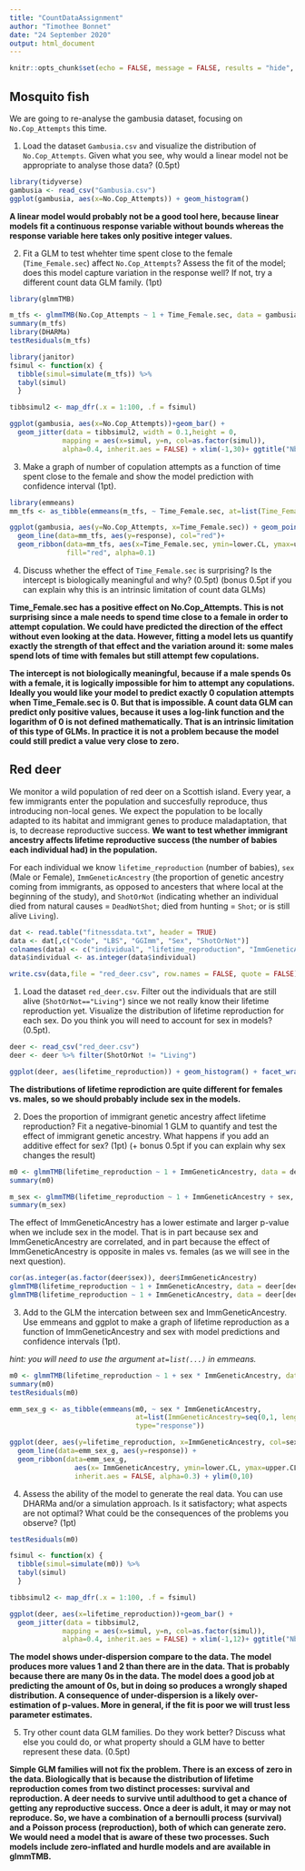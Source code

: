 ```yaml
---
title: "CountDataAssignment"
author: "Timothee Bonnet"
date: "24 September 2020"
output: html_document
---
```


```r
knitr::opts_chunk$set(echo = FALSE, message = FALSE, results = "hide", fig.show='hide')
```

## Mosquito fish

We are going to re-analyse the gambusia dataset, focusing on ```No.Cop_Attempts``` this time.

1. Load the dataset ```Gambusia.csv``` and visualize the distribution of ```No.Cop_Attempts```. Given what you see, why would a linear model not be appropriate to analyse those data? (0.5pt)

```r
library(tidyverse)
gambusia <- read_csv("Gambusia.csv")
ggplot(gambusia, aes(x=No.Cop_Attempts)) + geom_histogram()
```

**A linear model would probably not be a good tool here, because linear models fit a continuous response variable without bounds whereas the response variable here takes only positive integer values.**


2. Fit a GLM to test whehter time spent close to the female (```Time_Female.sec```) affect ```No.Cop_Attempts```? Assess the fit of the model; does this model capture variation in the response well? If not, try a different count data GLM family. (1pt) 

```r
library(glmmTMB)

m_tfs <- glmmTMB(No.Cop_Attempts ~ 1 + Time_Female.sec, data = gambusia, family = "nbinom1")
summary(m_tfs)
library(DHARMa)
testResiduals(m_tfs)
```

```r
library(janitor)
fsimul <- function(x) {
  tibble(simul=simulate(m_tfs)) %>% 
  tabyl(simul)
  }

tibbsimul2 <- map_dfr(.x = 1:100, .f = fsimul)

ggplot(gambusia, aes(x=No.Cop_Attempts))+geom_bar() +
  geom_jitter(data = tibbsimul2, width = 0.1,height = 0,
             mapping = aes(x=simul, y=n, col=as.factor(simul)),
             alpha=0.4, inherit.aes = FALSE) + xlim(-1,30)+ ggtitle("Nbinom1 GLM")

```



3. Make a graph of number of copulation attempts as a function of time spent close to the female and show the model prediction with confidence interval (1pt).

```r
library(emmeans)
mm_tfs <- as_tibble(emmeans(m_tfs, ~ Time_Female.sec, at=list(Time_Female.sec=seq(0, 520, length.out = 100)), type="response"))

ggplot(gambusia, aes(y=No.Cop_Attempts, x=Time_Female.sec)) + geom_point() +
  geom_line(data=mm_tfs, aes(y=response), col="red")+
  geom_ribbon(data=mm_tfs, aes(x=Time_Female.sec, ymin=lower.CL, ymax=upper.CL), inherit.aes = FALSE,
              fill="red", alpha=0.1)

```


4. Discuss whether the effect of ```Time_Female.sec``` is surprising? Is the intercept is biologically meaningful and why? (0.5pt) (bonus 0.5pt if you can explain why this is an intrinsic limitation of count data GLMs)

**Time_Female.sec has a positive effect on No.Cop_Attempts. This is not surprising since a male needs to spend time close to a female in order to attempt copulation. We could have predicted the direction of the effect without even looking at the data. However, fitting a model lets us quantify exactly the strength of that effect and the variation around it: some males spend lots of time with females but still attempt few copulations.**

**The intercept is not biologically meaningful, because if a male spends 0s with a female, it is logically impossible for him to attempt any copulations. Ideally you would like your model to predict exactly 0 copulation attempts when Time_Female.sec is 0. But that is impossible. A count data GLM can predict only positive values, because it uses a log-link function and the logarithm of 0 is not defined mathematically. That is an intrinsic limitation of this type of GLMs. In practice it is not a problem because the model could still predict a value very close to zero.**

## Red deer

We monitor a wild population of red deer on a Scottish island. Every year, a few immigrants enter the population and succesfully reproduce, thus introducing non-local genes. We expect the population to be locally adapted to its habitat and immigrant genes to produce maladaptation, that is, to decrease reproductive success.
**We want to test whether immigrant ancestry affects lifetime reproductive success (the number of babies each individual had) in the population.**

For each individual we know ```lifetime_reproduction``` (number of babies), ```sex ``` (Male or Female), ```ImmGeneticAncestry``` (the proportion of genetic ancestry coming from immigrants, as opposed to ancesters that where local at the beginning of the study), and ```ShotOrNot``` (indicating whether an individual died from natural causes = ```DeadNotShot```; died from hunting = ```Shot```; or is still alive ```Living```).



```r
dat <- read.table("fitnessdata.txt", header = TRUE)
data <- dat[,c("Code", "LBS", "GGImm", "Sex", "ShotOrNot")]
colnames(data) <- c("individual", "lifetime_reproduction", "ImmGeneticAncestry",  "sex", "ShotOrNot")
data$individual <- as.integer(data$individual)

write.csv(data,file = "red_deer.csv", row.names = FALSE, quote = FALSE)
```

1. Load the dataset ```red_deer.csv```. Filter out the individuals that are still alive (```ShotOrNot=="Living"```) since we not really know their lifetime reproduction yet. Visualize the distribution of lifetime reproduction for each sex. Do you think you will need to account for sex in models? (0.5pt).

```r
deer <- read_csv("red_deer.csv")
deer <- deer %>% filter(ShotOrNot != "Living")

ggplot(deer, aes(lifetime_reproduction)) + geom_histogram() + facet_wrap(~sex)
```

**The distributions of lifetime reprodiction are quite different for females vs. males, so we should probably include sex in the models. **

2. Does the proportion of immigrant genetic ancestry affect lifetime reproduction? Fit a negative-binomial 1 GLM to quantify and test the effect of immigrant genetic ancestry. What happens if you add an additive effect for sex? (1pt) (+ bonus 0.5pt if you can explain why sex changes the result)
```r
m0 <- glmmTMB(lifetime_reproduction ~ 1 + ImmGeneticAncestry, data = deer, family = nbinom1())
summary(m0)

m_sex <- glmmTMB(lifetime_reproduction ~ 1 + ImmGeneticAncestry + sex, data = deer, family = nbinom1())
summary(m_sex)

```


The effect of ImmGeneticAncestry has a lower estimate and larger p-value when we include sex in the model. That is in part because sex and ImmGeneticAncestry are correlated, and in part because the effect of ImmGeneticAncestry is opposite in males vs. females (as we will see in the next question).

```r
cor(as.integer(as.factor(deer$sex)), deer$ImmGeneticAncestry)
glmmTMB(lifetime_reproduction ~ 1 + ImmGeneticAncestry, data = deer[deer$sex=="Female",], family = nbinom1())
glmmTMB(lifetime_reproduction ~ 1 + ImmGeneticAncestry, data = deer[deer$sex=="Male",], family = nbinom1())
```


3. Add to the GLM the intercation between sex and ImmGeneticAncestry. Use emmeans and ggplot to make a graph of lifetime reproduction as a function of ImmGeneticAncestry and sex with model predictions and confidence intervals (1pt).

_hint: you will need to use the argument ```at=list(...)``` in emmeans._

```r
m0 <- glmmTMB(lifetime_reproduction ~ 1 + sex * ImmGeneticAncestry, data = deer, family = nbinom1())
summary(m0)
testResiduals(m0)

emm_sex_g <- as_tibble(emmeans(m0, ~ sex * ImmGeneticAncestry, 
                               at=list(ImmGeneticAncestry=seq(0,1, length.out = 100)),
                               type="response"))

ggplot(deer, aes(y=lifetime_reproduction, x=ImmGeneticAncestry, col=sex)) + geom_point(alpha=0.3) + 
  geom_line(data=emm_sex_g, aes(y=response)) +
  geom_ribbon(data=emm_sex_g, 
                aes(x= ImmGeneticAncestry, ymin=lower.CL, ymax=upper.CL, fill=sex),
                inherit.aes = FALSE, alpha=0.3) + ylim(0,10)

```


4. Assess the ability of the model to generate the real data. You can use DHARMa and/or a simulation approach. Is it satisfactory; what aspects are not optimal? What could be the consequences of the problems you observe?  (1pt) 

```r
testResiduals(m0)

fsimul <- function(x) {
  tibble(simul=simulate(m0)) %>% 
  tabyl(simul)
  }

tibbsimul2 <- map_dfr(.x = 1:100, .f = fsimul)

ggplot(deer, aes(x=lifetime_reproduction))+geom_bar() +
  geom_jitter(data = tibbsimul2, 
             mapping = aes(x=simul, y=n, col=as.factor(simul)),
             alpha=0.4, inherit.aes = FALSE) + xlim(-1,12)+ ggtitle("Nbinom1 GLM")


```

**The model shows under-dispersion compare to the data. The model produces more values 1 and 2 than there are in the data. That is probably because there are many 0s in the data. The model does a good job at predicting the amount of 0s, but in doing so produces a wrongly shaped distribution. A consequence of under-dispersion is a likely over-estimation of p-values. More in general, if the fit is poor we will trust less parameter estimates.**


5. Try other count data GLM families. Do they work better? Discuss what else you could do, or what property should a GLM have to better represent these data. (0.5pt)

**Simple GLM families will not fix the problem. There is an excess of zero in the data. Biologically that is because the distribution of lifetime reproduction comes from two distinct processes: survival and reproduction. A deer needs to survive until adulthood to get a chance of getting any reproductive success. Once a deer is adult, it may or may not reproduce. So, we have a combination of a bernoulli process (survival) and a Poisson process (reproduction), both of which can generate zero. We would need a model that is aware of these two processes. Such models include zero-inflated and hurdle models and are available in glmmTMB.**


